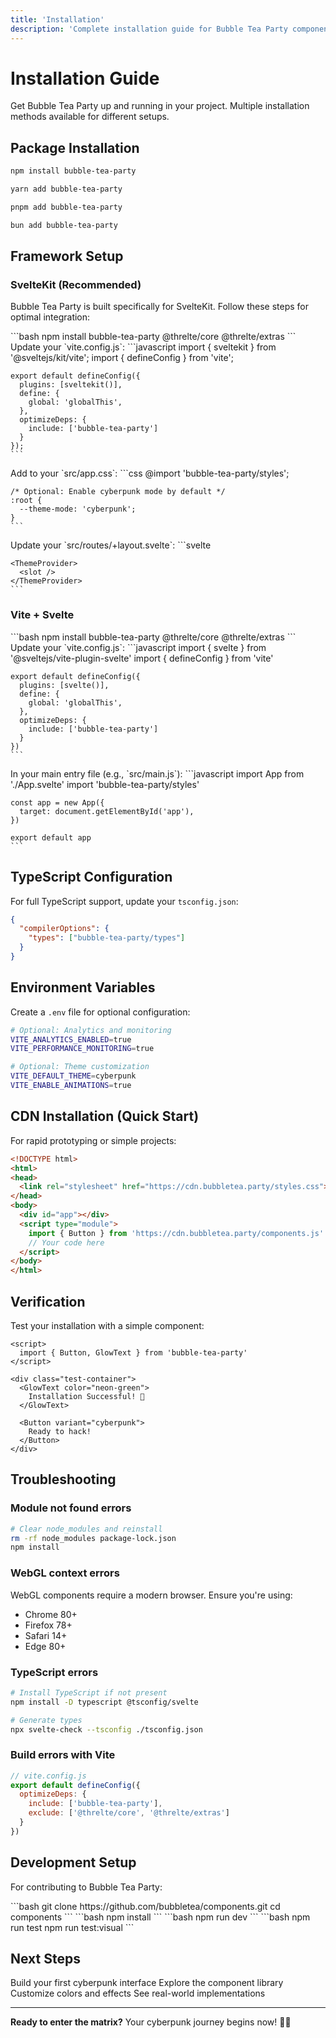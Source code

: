 ```yaml
---
title: 'Installation'
description: 'Complete installation guide for Bubble Tea Party component library'
---
```


# Installation Guide

Get Bubble Tea Party up and running in your project. Multiple installation methods available for different setups.

## Package Installation

<CodeGroup>

```bash npm
npm install bubble-tea-party
```

```bash yarn
yarn add bubble-tea-party
```

```bash pnpm
pnpm add bubble-tea-party
```

```bash bun
bun add bubble-tea-party
```

</CodeGroup>

## Framework Setup

### SvelteKit (Recommended)

Bubble Tea Party is built specifically for SvelteKit. Follow these steps for optimal integration:

<Steps>
  <Step title="Install Dependencies">
    ```bash
    npm install bubble-tea-party @threlte/core @threlte/extras
    ```
  </Step>
  
  <Step title="Configure Vite">
    Update your `vite.config.js`:
    ```javascript
    import { sveltekit } from '@sveltejs/kit/vite';
    import { defineConfig } from 'vite';

    export default defineConfig({
      plugins: [sveltekit()],
      define: {
        global: 'globalThis',
      },
      optimizeDeps: {
        include: ['bubble-tea-party']
      }
    });
    ```
  </Step>
  
  <Step title="Import Styles">
    Add to your `src/app.css`:
    ```css
    @import 'bubble-tea-party/styles';
    
    /* Optional: Enable cyberpunk mode by default */
    :root {
      --theme-mode: 'cyberpunk';
    }
    ```
  </Step>
  
  <Step title="Setup Theme Provider">
    Update your `src/routes/+layout.svelte`:
    ```svelte
    <script>
      import '../app.css'
      import { ThemeProvider } from 'bubble-tea-party'
    </script>

    <ThemeProvider>
      <slot />
    </ThemeProvider>
    ```
  </Step>
</Steps>

### Vite + Svelte

<Steps>
  <Step title="Install Dependencies">
    ```bash
    npm install bubble-tea-party @threlte/core @threlte/extras
    ```
  </Step>
  
  <Step title="Configure Vite">
    Update your `vite.config.js`:
    ```javascript
    import { svelte } from '@sveltejs/vite-plugin-svelte'
    import { defineConfig } from 'vite'

    export default defineConfig({
      plugins: [svelte()],
      define: {
        global: 'globalThis',
      },
      optimizeDeps: {
        include: ['bubble-tea-party']
      }
    })
    ```
  </Step>
  
  <Step title="Import Styles and Setup Theme">
    In your main entry file (e.g., `src/main.js`):
    ```javascript
    import App from './App.svelte'
    import 'bubble-tea-party/styles'

    const app = new App({
      target: document.getElementById('app'),
    })

    export default app
    ```
  </Step>
</Steps>

## TypeScript Configuration

For full TypeScript support, update your `tsconfig.json`:

```json
{
  "compilerOptions": {
    "types": ["bubble-tea-party/types"]
  }
}
```

## Environment Variables

Create a `.env` file for optional configuration:

```bash
# Optional: Analytics and monitoring
VITE_ANALYTICS_ENABLED=true
VITE_PERFORMANCE_MONITORING=true

# Optional: Theme customization
VITE_DEFAULT_THEME=cyberpunk
VITE_ENABLE_ANIMATIONS=true
```

## CDN Installation (Quick Start)

For rapid prototyping or simple projects:

```html
<!DOCTYPE html>
<html>
<head>
  <link rel="stylesheet" href="https://cdn.bubbletea.party/styles.css">
</head>
<body>
  <div id="app"></div>
  <script type="module">
    import { Button } from 'https://cdn.bubbletea.party/components.js'
    // Your code here
  </script>
</body>
</html>
```

## Verification

Test your installation with a simple component:

```svelte
<script>
  import { Button, GlowText } from 'bubble-tea-party'
</script>

<div class="test-container">
  <GlowText color="neon-green">
    Installation Successful! 🎉
  </GlowText>
  
  <Button variant="cyberpunk">
    Ready to hack!
  </Button>
</div>
```

## Troubleshooting

<Accordion title="Common Installation Issues">

### Module not found errors

```bash
# Clear node_modules and reinstall
rm -rf node_modules package-lock.json
npm install
```

### WebGL context errors

WebGL components require a modern browser. Ensure you're using:
- Chrome 80+
- Firefox 78+  
- Safari 14+
- Edge 80+

### TypeScript errors

```bash
# Install TypeScript if not present
npm install -D typescript @tsconfig/svelte

# Generate types
npx svelte-check --tsconfig ./tsconfig.json
```

### Build errors with Vite

```javascript
// vite.config.js
export default defineConfig({
  optimizeDeps: {
    include: ['bubble-tea-party'],
    exclude: ['@threlte/core', '@threlte/extras']
  }
})
```

</Accordion>

## Development Setup

For contributing to Bubble Tea Party:

<Steps>
  <Step title="Clone Repository">
    ```bash
    git clone https://github.com/bubbletea/components.git
    cd components
    ```
  </Step>
  
  <Step title="Install Dependencies">
    ```bash
    npm install
    ```
  </Step>
  
  <Step title="Start Development Server">
    ```bash
    npm run dev
    ```
  </Step>
  
  <Step title="Run Tests">
    ```bash
    npm run test
    npm run test:visual
    ```
  </Step>
</Steps>

## Next Steps

<CardGroup cols={2}>
  <Card
    title="Quick Start"
    icon="rocket"
    href="/quickstart"
  >
    Build your first cyberpunk interface
  </Card>
  <Card
    title="Components"
    icon="grid"
    href="/components/button"
  >
    Explore the component library
  </Card>
  <Card
    title="Theming"
    icon="palette"
    href="/themes"
  >
    Customize colors and effects
  </Card>
  <Card
    title="Examples"
    icon="code"
    href="/playground"
  >
    See real-world implementations
  </Card>
</CardGroup>

---

**Ready to enter the matrix?** Your cyberpunk journey begins now! 🔴💊